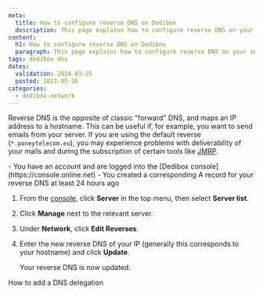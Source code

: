 ```yaml
---
meta:
  title: How to configure reverse DNS on Dedibox
  description: This page explains how to configure reverse DNS on your server
content:
  h1: How to configure reverse DNS on Dedibox
  paragraph: This page explains how to configure reverse DNS on your server
tags: dedibox dns 
dates:
  validation: 2024-03-25
  posted: 2021-05-26
categories:
  - dedibox-network
---
```


Reverse DNS is the opposite of classic "forward" DNS, and maps an IP address to a hostname. This can be useful if, for example, you want to send emails from your server. If you are using the default reverse (`*.poneytelecom.eu`), you may experience problems with deliverability of your mails and during the subscription of certain tools like [JMRP](https://postmaster.live.com/snds/JMRP.aspx).

<Message type="requirement">
  - You have an account and are logged into the [Dedibox console](https://console.online.net)
  - You created a corresponding A record for your reverse DNS at least 24 hours ago
</Message>

1. From the [console](https://console.online.net), click **Server** in the top menu, then select **Server list**.
    <Lightbox src="scaleway-dedibox-server-list.webp" alt="" />
2. Click **Manage** next to the relevant server.
3. Under **Network**, click **Edit Reverses**.
    <Lightbox src="scaleway-edit-reverse-button.webp" alt="" />
4. Enter the new reverse DNS of your IP (generally this corresponds to your hostname) and click **Update**.
    <Lightbox src="scaleway-edit-reverse-panel.webp" alt="" />

    Your reverse DNS is now updated.


<Navigation title="See also">
  <NextButton to="/dedibox-network/dns/how-to/add-dns-delegation/">How to add a DNS delegation</NextButton>
</Navigation>